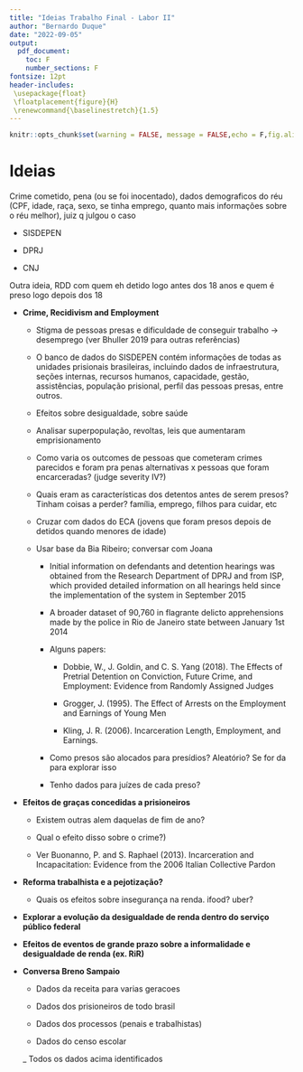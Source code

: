 ```yaml
---
title: "Ideias Trabalho Final - Labor II"
author: "Bernardo Duque"
date: "2022-09-05"
output: 
  pdf_document:
    toc: F
    number_sections: F
fontsize: 12pt
header-includes:
 \usepackage{float}
 \floatplacement{figure}{H}
 \renewcommand{\baselinestretch}{1.5} 
---
```

```r
knitr::opts_chunk$set(warning = FALSE, message = FALSE,echo = F,fig.align = 'center') 
```
 
# Ideias


Crime cometido, pena (ou se foi inocentado), dados demograficos do réu (CPF, idade, raça, sexo, se tinha emprego, quanto mais informações sobre o réu melhor), juiz q julgou o caso

* SISDEPEN

* DPRJ

* CNJ

Outra ideia, RDD com quem eh detido logo antes dos 18 anos e quem é preso logo depois dos 18

- **Crime, Recidivism and Employment**

  - Stigma de pessoas presas e dificuldade de conseguir trabalho -> desemprego (ver Bhuller 2019 para outras referências)

  - O banco de dados do SISDEPEN contém informações de todas as unidades prisionais brasileiras, incluindo dados de infraestrutura, seções internas, recursos humanos, capacidade, gestão, assistências, população prisional, perfil das pessoas presas, entre outros.

  - Efeitos sobre desigualdade, sobre saúde
  
  - Analisar superpopulação, revoltas, leis que aumentaram emprisionamento
  
  - Como varia os outcomes de pessoas que cometeram crimes parecidos e foram pra penas alternativas x pessoas que foram encarceradas? (judge severity IV?)
  
  - Quais eram as características dos detentos antes de serem presos? Tinham coisas a perder? família, emprego, filhos para cuidar, etc
  
  - Cruzar com dados do ECA (jovens que foram presos depois de detidos quando menores de idade)
  
  - Usar base da Bia Ribeiro; conversar com Joana
  
    - Initial information on defendants and detention hearings was obtained from the Research Department of DPRJ and from ISP, which provided detailed information on all hearings held since the implementation of the system in September 2015
  
    - A broader dataset of 90,760 in flagrante delicto apprehensions made by the police in Rio de Janeiro state between January 1st 2014
  
    - Alguns papers: 
    
      - Dobbie, W., J. Goldin, and C. S. Yang (2018). The Effects of Pretrial Detention on Conviction, Future Crime, and Employment: Evidence from Randomly Assigned Judges
      
      - Grogger, J. (1995). The Effect of Arrests on the Employment and Earnings of Young Men
      
      - Kling, J. R. (2006). Incarceration Length, Employment, and Earnings.
    
    - Como presos são alocados para presídios? Aleatório? Se for da para explorar isso
    
    - Tenho dados para juízes de cada preso? 
  
- **Efeitos de graças concedidas a prisioneiros**

  - Existem outras alem daquelas de fim de ano? 
  
  - Qual o efeito disso sobre o crime?)

  - Ver Buonanno, P. and S. Raphael (2013). Incarceration and Incapacitation: Evidence from the 2006 Italian Collective Pardon

- **Reforma trabalhista e a pejotização? **

  - Quais os efeitos sobre insegurança na renda. ifood? uber? 

- **Explorar a evolução da desigualdade de renda dentro do serviço público federal**

- **Efeitos de eventos de grande prazo sobre a informalidade e desigualdade de renda (ex. RiR)**

- **Conversa Breno Sampaio**

  - Dados da receita para varias geracoes
  
  - Dados dos prisioneiros de todo brasil
  
  - Dados dos processos (penais e trabalhistas)
  
  - Dados do censo escolar 
  
  _ Todos os dados acima identificados
 